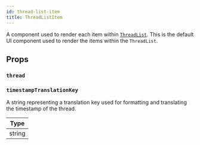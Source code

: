 ```yaml
---
id: thread-list-item
title: ThreadListItem
---
```



A component used to render each item within [`ThreadList`](./thread-list). This is the default UI component used to render the items within the `ThreadList`.

## Props

### `thread`

<Thread />

### `timestampTranslationKey`

A string representing a translation key used for formatting and translating the timestamp of the thread.

| Type    |
| ------- |
| string   |

